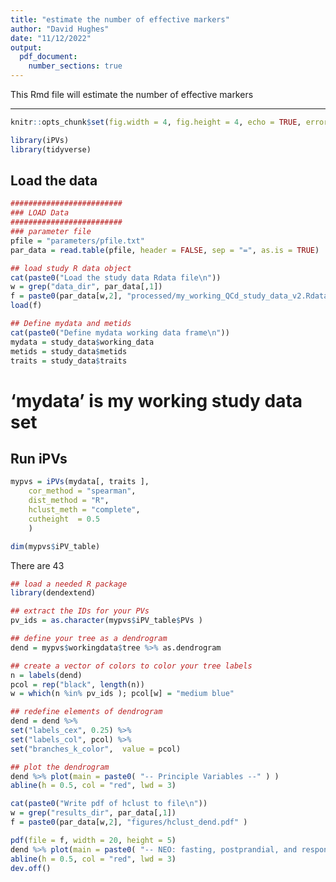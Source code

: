 ```yaml
---
title: "estimate the number of effective markers"
author: "David Hughes"
date: "11/12/2022"
output: 
  pdf_document:
    number_sections: true
---
```


This Rmd file will estimate the number of effective markers

---

```r
knitr::opts_chunk$set(fig.width = 4, fig.height = 4, echo = TRUE, error = FALSE, warning = FALSE, message = FALSE)

library(iPVs)
library(tidyverse)

```


## Load the data

```r
#########################
### LOAD Data
#########################
### parameter file
pfile = "parameters/pfile.txt"
par_data = read.table(pfile, header = FALSE, sep = "=", as.is = TRUE)

## load study R data object
cat(paste0("Load the study data Rdata file\n"))
w = grep("data_dir", par_data[,1])
f = paste0(par_data[w,2], "processed/my_working_QCd_study_data_v2.Rdata" )
load(f)

## Define mydata and metids
cat(paste0("Define mydata working data frame\n"))
mydata = study_data$working_data
metids = study_data$metids
traits = study_data$traits
```

# 'mydata' is my working study data set

## Run iPVs

```r
mypvs = iPVs(mydata[, traits ], 
	cor_method = "spearman",
	dist_method = "R",
	hclust_meth = "complete",
	cutheight  = 0.5
	)
```


```r
dim(mypvs$iPV_table)
```

There are 43 

```r
## load a needed R package
library(dendextend)

## extract the IDs for your PVs
pv_ids = as.character(mypvs$iPV_table$PVs )

## define your tree as a dendrogram
dend = mypvs$workingdata$tree %>% as.dendrogram

## create a vector of colors to color your tree labels
n = labels(dend)
pcol = rep("black", length(n))
w = which(n %in% pv_ids ); pcol[w] = "medium blue"

## redefine elements of dendrogram
dend = dend %>% 
set("labels_cex", 0.25) %>% 
set("labels_col", pcol) %>% 
set("branches_k_color",  value = pcol)

## plot the dendrogram
dend %>% plot(main = paste0( "-- Principle Variables --" ) )
abline(h = 0.5, col = "red", lwd = 3)
```

```r
cat(paste0("Write pdf of hclust to file\n"))
w = grep("results_dir", par_data[,1])
f = paste0(par_data[w,2], "figures/hclust_dend.pdf" )

pdf(file = f, width = 20, height = 5)
dend %>% plot(main = paste0( "-- NEO: fasting, postprandial, and response metabolite trait dendrogram --" ) )
abline(h = 0.5, col = "red", lwd = 3)
dev.off()

```

